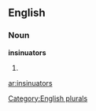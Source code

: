
==English==

===Noun===
'''insinuators'''

# {{plural of|[[insinuator]]}}

[[Category:English plurals]]

[[ar:insinuators]]